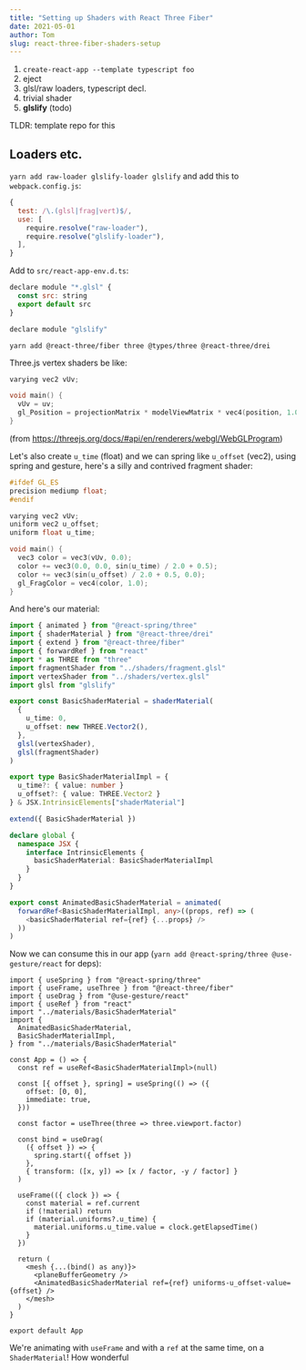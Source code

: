```yaml
---
title: "Setting up Shaders with React Three Fiber"
date: 2021-05-01
author: Tom
slug: react-three-fiber-shaders-setup
---
```


1. `create-react-app --template typescript foo`
2. eject
3. glsl/raw loaders, typescript decl.
4. trivial shader
5. **glslify** (todo)

TLDR: template repo for this

## Loaders etc.

`yarn add raw-loader glslify-loader glslify` and add this to
`webpack.config.js`:

```js
{
  test: /\.(glsl|frag|vert)$/,
  use: [
    require.resolve("raw-loader"),
    require.resolve("glslify-loader"),
  ],
}
```

Add to `src/react-app-env.d.ts`:

```js
declare module "*.glsl" {
  const src: string
  export default src
}

declare module "glslify"
```

`yarn add @react-three/fiber three @types/three @react-three/drei`

Three.js vertex shaders be like:

```cpp
varying vec2 vUv;

void main() {
  vUv = uv;
  gl_Position = projectionMatrix * modelViewMatrix * vec4(position, 1.0);
}
```

(from https://threejs.org/docs/#api/en/renderers/webgl/WebGLProgram)

Let's also create `u_time` (float) and we can spring like `u_offset` (vec2),
using spring and gesture, here's a silly and contrived fragment shader:

```cpp
#ifdef GL_ES
precision mediump float;
#endif

varying vec2 vUv;
uniform vec2 u_offset;
uniform float u_time;

void main() {
  vec3 color = vec3(vUv, 0.0);
  color += vec3(0.0, 0.0, sin(u_time) / 2.0 + 0.5);
  color += vec3(sin(u_offset) / 2.0 + 0.5, 0.0);
  gl_FragColor = vec4(color, 1.0);
}

```

And here's our material:

```ts
import { animated } from "@react-spring/three"
import { shaderMaterial } from "@react-three/drei"
import { extend } from "@react-three/fiber"
import { forwardRef } from "react"
import * as THREE from "three"
import fragmentShader from "../shaders/fragment.glsl"
import vertexShader from "../shaders/vertex.glsl"
import glsl from "glslify"

export const BasicShaderMaterial = shaderMaterial(
  {
    u_time: 0,
    u_offset: new THREE.Vector2(),
  },
  glsl(vertexShader),
  glsl(fragmentShader)
)

export type BasicShaderMaterialImpl = {
  u_time?: { value: number }
  u_offset?: { value: THREE.Vector2 }
} & JSX.IntrinsicElements["shaderMaterial"]

extend({ BasicShaderMaterial })

declare global {
  namespace JSX {
    interface IntrinsicElements {
      basicShaderMaterial: BasicShaderMaterialImpl
    }
  }
}

export const AnimatedBasicShaderMaterial = animated(
  forwardRef<BasicShaderMaterialImpl, any>((props, ref) => (
    <basicShaderMaterial ref={ref} {...props} />
  ))
)
```

Now we can consume this in our app
(`yarn add @react-spring/three @use-gesture/react` for deps):

```tsx
import { useSpring } from "@react-spring/three"
import { useFrame, useThree } from "@react-three/fiber"
import { useDrag } from "@use-gesture/react"
import { useRef } from "react"
import "../materials/BasicShaderMaterial"
import {
  AnimatedBasicShaderMaterial,
  BasicShaderMaterialImpl,
} from "../materials/BasicShaderMaterial"

const App = () => {
  const ref = useRef<BasicShaderMaterialImpl>(null)

  const [{ offset }, spring] = useSpring(() => ({
    offset: [0, 0],
    immediate: true,
  }))

  const factor = useThree(three => three.viewport.factor)

  const bind = useDrag(
    ({ offset }) => {
      spring.start({ offset })
    },
    { transform: ([x, y]) => [x / factor, -y / factor] }
  )

  useFrame(({ clock }) => {
    const material = ref.current
    if (!material) return
    if (material.uniforms?.u_time) {
      material.uniforms.u_time.value = clock.getElapsedTime()
    }
  })

  return (
    <mesh {...(bind() as any)}>
      <planeBufferGeometry />
      <AnimatedBasicShaderMaterial ref={ref} uniforms-u_offset-value={offset} />
    </mesh>
  )
}

export default App
```

We're animating with `useFrame` and with a `ref` at the same time, on a
`ShaderMaterial`! How wonderful

